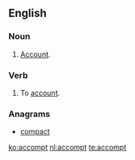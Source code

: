 ==English==

===Noun===
{{en-noun}}

# {{archaic}} [[account|Account]].

===Verb===
{{en-verb}}

# {{archaic}} To [[account]].

===Anagrams===
* [[compact#English|compact]]

[[ko:accompt]]
[[nl:accompt]]
[[te:accompt]]